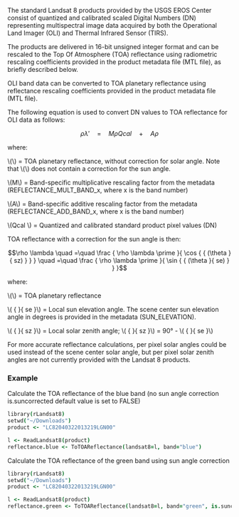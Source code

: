 The standard Landsat 8 products provided by the USGS EROS Center consist of quantized and calibrated scaled Digital Numbers (DN) representing multispectral image data acquired by both the Operational Land Imager (OLI) and Thermal Infrared Sensor (TIRS).  

The products are delivered in 16-bit unsigned integer format and can be rescaled to the Top Of Atmosphere (TOA) reflectance using radiometric rescaling coefficients provided in the product metadata file (MTL file), as briefly described below.

OLI band data can be converted to TOA planetary reflectance using reflectance rescaling coefficients provided in the product metadata file (MTL file).  

The following equation is used to convert DN values to TOA reflectance for OLI data as follows:

$$\rho \lambda \prime \quad =\quad M\rho { Q }cal\quad +\quad A\rho$$

where:              

  \\(\rho \lambda \prime \\) = TOA planetary reflectance, without correction for solar angle.  Note that \\(\rho \lambda \prime \\) does not contain a correction for the sun angle.

  \\(M\rho \\) = Band-specific multiplicative rescaling factor from the metadata (REFLECTANCE_MULT_BAND_x, where x is the band number)

  \\(A\rho \\) = Band-specific additive rescaling factor from the metadata (REFLECTANCE_ADD_BAND_x, where x is the band number)

  \\(Qcal \\) = Quantized and calibrated standard product pixel values (DN)

TOA reflectance with a correction for the sun angle is then:

$$\rho \lambda \quad =\quad \frac { \rho \lambda \prime  }{ \cos { { (\theta  }{ sz) } }  } \quad =\quad \frac { \rho \lambda \prime  }{ \sin { { (\theta  }{ se) } }  }$$

where:              

  \\(\rho \lambda \\)  = TOA planetary reflectance

  \\( { \theta  }{ se }\\) = Local sun elevation angle. The scene center sun elevation angle in degrees is provided in the metadata (SUN_ELEVATION).

  \\( { \theta  }{ sz }\\) = Local solar zenith angle;  \\( { \theta  }{ sz }\\) = 90° - \\( { \theta  }{ se }\\)

For more accurate reflectance calculations, per pixel solar angles could be used instead of the scene center solar angle, but per pixel solar zenith angles are not currently provided with the Landsat 8 products.

### Example

Calculate the TOA reflectance of the blue band (no sun angle correction is.suncorrected default value is set to FALSE)

```coffee
library(rLandsat8)
setwd("~/Downloads")
product <- "LC82040322013219LGN00"

l <- ReadLandsat8(product)
reflectance.blue <- ToTOAReflectance(landsat8=l, band="blue")
```

Calculate the TOA reflectance of the green band using sun angle correction

```coffee
library(rLandsat8)
setwd("~/Downloads")
product <- "LC82040322013219LGN00"

l <- ReadLandsat8(product)
reflectance.green <- ToTOAReflectance(landsat8=l, band="green", is.suncorrected = TRUE)
```

